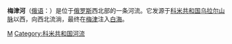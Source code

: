 '''梅津河'''（[[俄语|俄语]]：'''{{lang|ru|Мезень}}'''）是位于[[俄罗斯|俄罗斯]]西北部的一条河流。它发源于[[科米共和国|科米共和国]][[乌拉尔山脉|乌拉尔山脉]]以西，向西北流淌，最终在[[梅津|梅津]]注入[[白海|白海]]。

{{Authority control}}
{{russia-geo-stub}}

[[Category:俄罗斯河流|M]]
[[Category:科米共和国河流|Category:科米共和国河流]]